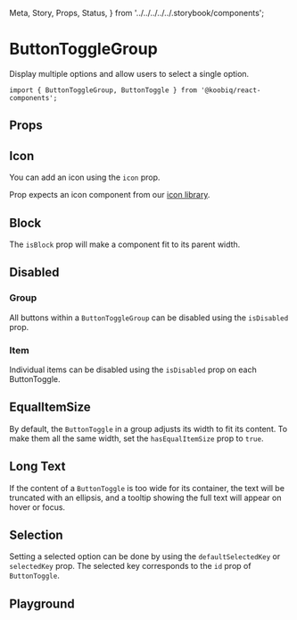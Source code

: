   Meta,
  Story,
  Props,
  Status,
} from '../../../../../.storybook/components';


<Meta of={Stories} />

# ButtonToggleGroup

<Status variant="experimental" />

Display multiple options and allow users to select a single option.

```tsx
import { ButtonToggleGroup, ButtonToggle } from '@koobiq/react-components';
```

<Story of={Stories.Base} />

## Props

<Props />

## Icon

You can add an icon using the `icon` prop.

Prop expects an icon component from our [icon library](?path=/docs/icons--docs).

<Story of={Stories.Icon} />

## Block

The `isBlock` prop will make a component fit to its parent width.

<Story of={Stories.FullWidth} />

## Disabled

### Group

All buttons within a `ButtonToggleGroup` can be disabled using the `isDisabled` prop.

<Story of={Stories.DisabledGroup} />

### Item

Individual items can be disabled using the `isDisabled` prop on each ButtonToggle.

<Story of={Stories.DisabledItem} />

## EqualItemSize

By default, the `ButtonToggle` in a group adjusts its width to fit its content.
To make them all the same width, set the `hasEqualItemSize` prop to `true`.

<Story of={Stories.EqualItemSize} />

## Long Text

If the content of a `ButtonToggle` is too wide for its container,
the text will be truncated with an ellipsis, and a tooltip showing
the full text will appear on hover or focus.

<Story of={Stories.LongText} />

## Selection

Setting a selected option can be done by using the `defaultSelectedKey` or `selectedKey` prop.
The selected key corresponds to the `id` prop of `ButtonToggle`.

<Story of={Stories.Selection} />

## Playground

<Story of={Stories.Playground} />
